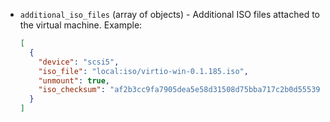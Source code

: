 <!-- Code generated from the comments of the additionalISOsConfig struct in builder/proxmox/common/config.go; DO NOT EDIT MANUALLY -->

- `additional_iso_files` (array of objects) - Additional ISO files attached to the virtual machine.
  Example:

  ```json
  [
    {
      "device": "scsi5",
      "iso_file": "local:iso/virtio-win-0.1.185.iso",
      "unmount": true,
      "iso_checksum": "af2b3cc9fa7905dea5e58d31508d75bba717c2b0d5553962658a47aebc9cc386"
    }
  ]
  ```

<!-- End of code generated from the comments of the additionalISOsConfig struct in builder/proxmox/common/config.go; -->
